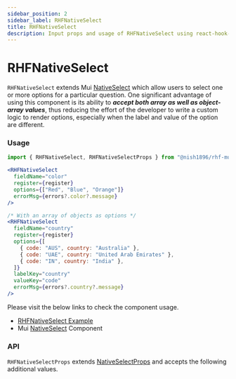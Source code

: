 ```yaml
---
sidebar_position: 2
sidebar_label: RHFNativeSelect
title: RHFNativeSelect
description: Input props and usage of RHFNativeSelect using react-hook-form.
---
```



# RHFNativeSelect

`RHFNativeSelect` extends Mui [NativeSelect](https://mui.com/material-ui/react-select/#native-select) which
allow users to select one or more options for a particular question.
One significant advantage of using this component is its ability to _**accept both
array as well as object-array values**_, thus reducing the effort of the developer to
write a custom logic to render options, especially when the label and value of
the option are different.

### Usage

```js
import { RHFNativeSelect, RHFNativeSelectProps } from "@nish1896/rhf-mui-components";
```

```jsx
<RHFNativeSelect
  fieldName="color"
  register={register}
  options={["Red", "Blue", "Orange"]}
  errorMsg={errors?.color?.message}
/>

/* With an array of objects as options */
<RHFNativeSelect
  fieldName="country"
  register={register}
  options={[
    { code: "AUS", country: "Australia" },
    { code: "UAE", country: "United Arab Emirates" },
    { code: "IN", country: "India" },
  ]}
  labelKey="country"
  valueKey="code"
  errorMsg={errors?.country?.message}
/>
```

Please visit the below links to check the component usage.

- [RHFNativeSelect Example](https://mui.com/material-ui/react-text-field/)
- Mui [NativeSelect](https://mui.com/material-ui/react-select/) Component

### API

`RHFNativeSelectProps` extends [NativeSelectProps](https://mui.com/material-ui/api/native-select/) and accepts the following additional values.

<RHFNativeSelectPropsTable />
